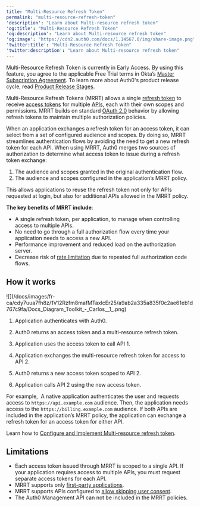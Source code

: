 ```yaml
---
title: "Multi-Resource Refresh Token"
permalink: "multi-resource-refresh-token"
'description': "Learn about Multi-resource refresh token"
'og:title': "Multi-Resource Refresh Token"
'og:description': "Learn about Multi-resource refresh token"
'og:image': "https://cdn2.auth0.com/docs/1.14567.0/img/share-image.png"
'twitter:title': "Multi-Resource Refresh Token"
'twitter:description': "Learn about Multi-resource refresh token"
---
```


<Warning>

Multi-Resource Refresh Token is currently in Early Access. By using this feature, you agree to the applicable Free Trial terms in Okta’s [Master Subscription Agreement](https://www.okta.com/legal). To learn more about Auth0's product release cycle, read [Product Release Stages](https://auth0.com/docs/troubleshoot/product-lifecycle/product-release-stages).

</Warning>

Multi-Resource <Tooltip href="/docs/docs/fr-ca/glossary?term=refresh-token" tip="Jeton d’actualisation
Jeton utilisé pour obtenir un jeton d’accès renouvelé sans obliger les utilisateurs à se connecter à nouveau." cta="Voir le glossaire">Refresh Tokens</Tooltip> (MRRT) allows a single [refresh token](/docs/fr-ca/secure/tokens/refresh-tokens) to receive [access tokens](/docs/fr-ca/secure/tokens/access-tokens) for multiple [APIs](/docs/fr-ca/get-started/apis), each with their own scopes and permissions. MRRT builds on standard [OAuth 2.0](/docs/fr-ca/authenticate/protocols/oauth) behavior by allowing refresh tokens to maintain multiple authorization policies.

When an application exchanges a refresh token for an <Tooltip href="/docs/docs/fr-ca/glossary?term=access-token" tip="Jeton d’accès
Identifiant d’autorisation, sous la forme d’une chaîne opaque ou d’un JWT, utilisé pour accéder à une API." cta="Voir le glossaire">access token</Tooltip>, it can select from a set of configured <Tooltip data-tooltip-id="react-containers-DefinitionTooltip-2" tip="">audience</Tooltip> and scopes. By doing so, MRRT streamlines authentication flows by avoiding the need to get a new refresh token for each API.
When using MRRT, Auth0 merges two sources of authorization to determine what access token to issue during a refresh token exchange:

1. The audience and scopes granted in the original authentication flow.
2. The audience and scopes configured in the application’s MRRT policy.

This allows applications to reuse the refresh token not only for APIs requested at login, but also for additional APIs allowed in the MRRT policy.

**The key benefits of MRRT include**:

* A single refresh token, per application, to manage when controlling access to multiple APIs.
* No need to go through a full <Tooltip href="/docs/docs/fr-ca/glossary?term=authorization-flow" tip="Flux d’autorisation
Octroi d’autorisation (ou flux de production) indiqué dans le cadre d’applications OAuth 2.0." cta="Voir le glossaire">authorization flow</Tooltip> every time your application needs to access a new API.
* Performance improvement and reduced load on the <Tooltip href="/docs/docs/fr-ca/glossary?term=authorization-server" tip="Serveur d’autorisations :
Serveur centralisé qui contribue à définir les limites de l’accès d’un utilisateur. Par exemple, votre serveur d’autorisations peut contrôler les données, les tâches et les fonctionnalités accessibles à un utilisateur. Un serveur d’autorisation ne sert pas à authentifier les utilisateurs. Cette tâche incombe au serveur d’authentification, qui est chargé de vérifier l’identité d’un utilisateur." cta="Voir le glossaire">authorization server</Tooltip>.
* Decrease risk of [rate limitation](/docs/fr-ca/troubleshoot/customer-support/operational-policies/rate-limit-policy) due to repeated full authorization code flows.

## How it works

<Frame>![](/docs/images/fr-ca/cdy7uua7fh8z/1V12Rzfm8mafMTaxlcEr25/a9ab2a335a835f0c2ae61eb1d767c9fa/Docs_Diagram_Toolkit_-_Carlos__1_.png)</Frame>

1. Application authenticates with Auth0.

2. Auth0 returns an access token and a multi-resource refresh token.

3. Application uses the access token to call API 1.

4. Application exchanges the multi-resource refresh token for access to API 2.

5. Auth0 returns a new access token scoped to API 2.

6. Application calls API 2 using the new access token.

<Callout icon="file-lines" color="#0EA5E9" iconType="regular">

For example,  A native application authenticates the user and requests access to `https://api.example.com` audience. Then, the application needs access to the `https://billing.example.com` audience. If both APIs are included in the application’s MRRT policy, the application can exchange a refresh token for an access token for either API.

</Callout>

Learn how to [Configure and Implement Multi-resource refresh token](/docs/fr-ca/secure/tokens/refresh-tokens/multi-resource-refresh-token/configure-and-implement-multi-resource-refresh-token).

## Limitations

* Each access token issued through MRRT is scoped to a single API. If your application requires access to multiple APIs, you must request separate access tokens for each API.
* MRRT supports only [first-party applications](https://auth0.com/docs/get-started/applications/confidential-and-public-applications/first-party-and-third-party-applications#first-party-applications).
* MRRT supports APIs configured to [allow skipping user consent](https://auth0.com/docs/get-started/applications/confidential-and-public-applications/user-consent-and-third-party-applications#skip-consent-for-first-party-applications).
* The Auth0 <Tooltip href="/docs/docs/fr-ca/glossary?term=management-api" tip="Management API
Un produit permettant aux clients d’effectuer des tâches administratives." cta="Voir le glossaire">Management API</Tooltip> can not be included in the MRRT policies.